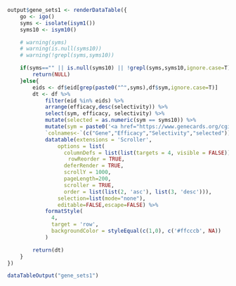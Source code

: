 ```r
output$gene_sets1 <- renderDataTable({
	go <- igo()
	syms <- isolate(isym1())
	syms10 <- isym10()

	# warning(syms)
	# warning(is.null(syms10))
	# warning(!grepl(syms,syms10))

	if(syms=="" || is.null(syms10) || !grepl(syms,syms10,ignore.case=T)){
		return(NULL)
	}else{
		eids <- df$eid[grep(paste0("^",syms),df$sym,ignore.case=T)]
		dt <- df %>% 
			filter(eid %in% eids) %>%
			arrange(efficacy,desc(selectivity)) %>%
			select(sym, efficacy, selectivity) %>%
			mutate(selected = as.numeric(sym == syms10)) %>%
			mutate(sym = paste0('<a href="https://www.genecards.org/cgi-bin/carddisp.pl?gene=',sym,'" target="_blank">',sym,'</a>')) %>%
			`colnames<-`(c("Gene","Efficacy","Selectivity","selected")) %>%
			datatable(extensions = 'Scroller', 
				options = list(
				  columnDefs = list(list(targets = 4, visible = FALSE)),
	　　			  rowReorder = TRUE,
				  deferRender = TRUE,
				  scrollY = 1000,
				  pageLength=200,
				  scroller = TRUE,
				  order = list(list(2, 'asc'), list(3, 'desc'))),
				selection=list(mode="none"),
				editable=FALSE,escape=FALSE) %>%
 		    formatStyle(
			  4,
			  target = 'row',
			  backgroundColor = styleEqual(c(1,0), c('#ffcccb', NA))
			)

		return(dt)
	}
})
```
```r
dataTableOutput("gene_sets1")
```
